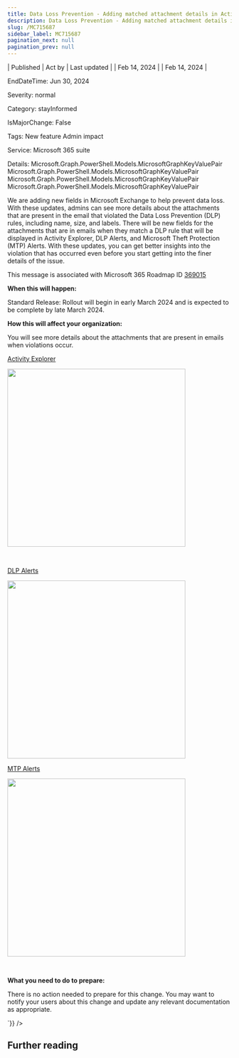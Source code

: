 ```yaml
---
title: Data Loss Prevention - Adding matched attachment details in Activity Explorer for Data Loss Prevention rules in Exchange
description: Data Loss Prevention - Adding matched attachment details in Activity Explorer for Data Loss Prevention rules in Exchange
slug: /MC715687
sidebar_label: MC715687
pagination_next: null
pagination_prev: null
---
```



| Published | Act by | Last updated |
| Feb 14, 2024 |  | Feb 14, 2024 |

EndDateTime: Jun 30, 2024

Severity: normal

Category: stayInformed

IsMajorChange: False

Tags: New feature Admin impact

Service: Microsoft 365 suite

Details: Microsoft.Graph.PowerShell.Models.MicrosoftGraphKeyValuePair Microsoft.Graph.PowerShell.Models.MicrosoftGraphKeyValuePair Microsoft.Graph.PowerShell.Models.MicrosoftGraphKeyValuePair Microsoft.Graph.PowerShell.Models.MicrosoftGraphKeyValuePair

<div dangerouslySetInnerHTML={{__html:`
<p>We are adding new fields in Microsoft Exchange to help prevent data loss. With these updates, admins can see more details about the attachments that are present in the email that violated the Data Loss Prevention (DLP) rules, including name, size, and labels. There will be new fields for the attachments that are in emails when they match a DLP rule that will be displayed in Activity Explorer, DLP Alerts, and Microsoft Theft Protection (MTP) Alerts. With these updates, you can get better insights into the violation that has occurred even before you start getting into the finer details of the issue.</p>
<p>This message is associated with Microsoft 365 Roadmap ID <a href="https://www.microsoft.com/en-us/microsoft-365/roadmap?filters=&amp;searchterms=369015" target="_blank">369015</a></p>
<p><b>When this will happen:</b></p>

<p>Standard Release: Rollout will begin in early March 2024 and is expected to be complete by late March 2024.&nbsp;</p>

<p><b>How this will affect your organization:</b></p>

<p>You will see more details about the attachments that are present in emails when violations occur.
</p><p><u>Activity Explorer</u></p><p><img src="https://img-prod-cms-rt-microsoft-com.akamaized.net/cms/api/am/imageFileData/RW1hr32?ver=1f37" style="width: 400px;"><br></p>

<p><br></p><p><u>DLP Alerts</u></p><p><img src="https://img-prod-cms-rt-microsoft-com.akamaized.net/cms/api/am/imageFileData/RW1hr2Z?ver=4b60" style="width: 400px;"><br></p>
<p><u>MTP Alerts</u></p><p><img src="https://img-prod-cms-rt-microsoft-com.akamaized.net/cms/api/am/imageFileData/RW1hr2W?ver=14d3" style="width: 400px;"><br></p><p><br></p>
<p><b>What you need to do to prepare:</b></p>
<p>There is no action needed to prepare for this change. You may want to notify your users about this change and update any relevant documentation as appropriate.</p>
`}} />

## Further reading
